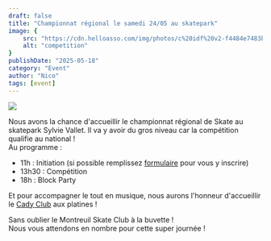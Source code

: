 ```yaml
---
draft: false
title: "Championnat régional le samedi 24/05 au skatepark"
image: {
    src: "https://cdn.helloasso.com/img/photos/c%20idf%20v2-f4484e7483b445ad8a2f2e9923d3d10a.png",
    alt: "competition"
}
publishDate: "2025-05-18"
category: "Event"
author: "Nico"
tags: [event]
---
```


![](/photos/2025-05-24-compet-regionale.png)

Nous avons la chance d'accueillir le championnat régional de Skate au skatepark Sylvie Vallet. Il va y avoir du gros niveau car la compétition qualifie au national !  
Au programme :
- 11h : Initiation (si possible remplissez [formulaire](https://docs.google.com/forms/d/e/1FAIpQLSdj_To6W-UWRgQIvPno5X5Hnallt0eoH5CyGrJz0CL_UFLzEg/viewform?usp=dialog) pour vous y inscrire)
- 13h30 : Compétition
- 18h : Block Party  

Et pour accompagner le tout en musique, nous aurons l'honneur d'accueillir le [Cady Club](https://www.facebook.com/cadyclub/) aux platines !  

Sans oublier le Montreuil Skate Club à la buvette !  
Nous vous attendons en nombre pour cette super journée !